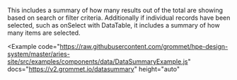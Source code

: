 
This includes a summary of how many results out of the total are showing based on search or filter criteria. Additionally if individual records have been selected, such as onSelect with DataTable, it includes a summary of how many items are selected.

<Example
  code="https://raw.githubusercontent.com/grommet/hpe-design-system/master/aries-site/src/examples/components/data/DataSummaryExample.js"
  docs="https://v2.grommet.io/datasummary"
  height="auto"
>
  <DataSummaryExample />
</Example>
